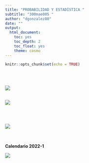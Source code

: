 ```yaml
---
title: "PROBABILIDAD Y ESTADÍSTICA "
subtitle: "300mae005 "
author: "dgonzalez80"
date: ""
output:
  html_document:
    toc: yes
    toc_depth: 2
    toc_float: yes
    theme: cosmo
---
```


```r
knitr::opts_chunk$set(echo = TRUE)
```

<br/><br/>

![](img/curso01.png)
<br/><br/>

![](img/curso02.png)

<br/><br/>



![](img/curso03.png)
<br/><br/><br/>

**Calendario 2022-1**

![](img/calendario20221.png)


